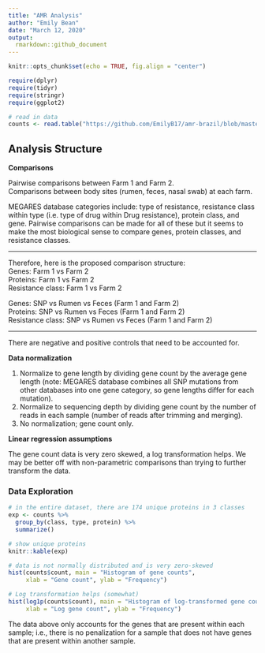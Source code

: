 ```yaml
---
title: "AMR Analysis"
author: "Emily Bean"
date: "March 12, 2020"
output: 
  rmarkdown::github_document
---
```


```r
knitr::opts_chunk$set(echo = TRUE, fig.align = "center")

require(dplyr)
require(tidyr)
require(stringr)
require(ggplot2)

# read in data
counts <- read.table("https://github.com/EmilyB17/amr-brazil/blob/master/data/parsedGeneCounts.txt?raw=true", sep = "\t", header = TRUE)

```

## Analysis Structure

**Comparisons**  

Pairwise comparisons between Farm 1 and Farm 2.  
Comparisons between body sites (rumen, feces, nasal swab) at each farm.  

MEGARES database categories include: type of resistance, resistance class within type (i.e. type of drug within Drug resistance), protein class, and gene. Pairwise comparisons can be made for all of these but it seems to make the most biological sense to compare genes, protein classes, and resistance classes.  

***
Therefore, here is the proposed comparison structure:  
Genes: Farm 1 vs Farm 2  
Proteins: Farm 1 vs Farm 2  
Resistance class: Farm 1 vs Farm 2  

Genes: SNP vs Rumen vs Feces (Farm 1 and Farm 2)  
Proteins: SNP vs Rumen vs Feces (Farm 1 and Farm 2)  
Resistance class: SNP vs Rumen vs Feces (Farm 1 and Farm 2)  

***

There are negative and positive controls that need to be accounted for. 


**Data normalization**  

1. Normalize to gene length by dividing gene count by the average gene length (note: MEGARES database combines all SNP mutations from other databases into one gene category, so gene lengths differ for each mutation).  
2. Normalize to sequencing depth by dividing gene count by the number of reads in each sample (number of reads after trimming and merging).  
3. No normalization; gene count only.  

**Linear regression assumptions**  

The gene count data is very zero skewed, a log transformation helps. We may be better off with non-parametric comparisons than trying to further transform the data.


### Data Exploration  

```r

# in the entire dataset, there are 174 unique proteins in 3 classes
exp <- counts %>% 
  group_by(class, type, protein) %>% 
  summarize()

# show unique proteins
knitr::kable(exp)
```

```r
# data is not normally distributed and is very zero-skewed
hist(counts$count, main = "Histogram of gene counts",
     xlab = "Gene count", ylab = "Frequency")
```

```r
# Log transformation helps (somewhat)
hist(log1p(counts$count), main = "Histogram of log-transformed gene counts",
     xlab = "Log gene count", ylab = "Frequency")
```


The data above only accounts for the genes that are present within each sample; i.e., there is no penalization for a sample that does not have genes that are present within another sample.
